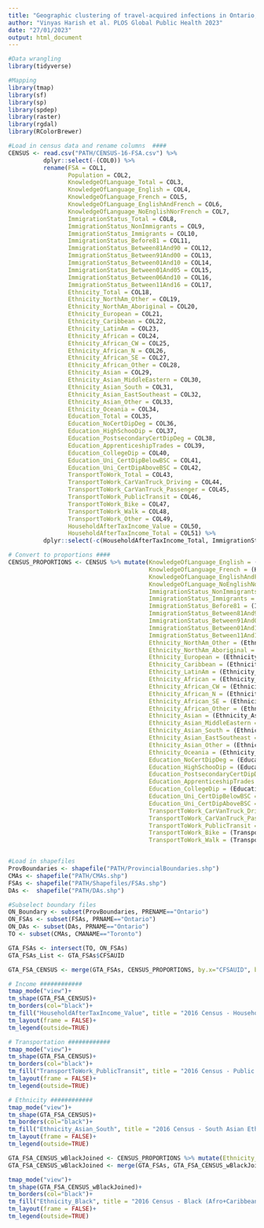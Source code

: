 ```yaml
---
title: "Geographic clustering of travel-acquired infections in Ontario, Canada, 2008-2020 - Census Data Prep"
author: "Vinyas Harish et al. PLOS Global Public Health 2023"
date: "27/01/2023"
output: html_document
---
```


```r
#Data wrangling  
library(tidyverse)

#Mapping 
library(tmap)
library(sf)
library(sp)
library(spdep)
library(raster)
library(rgdal)
library(RColorBrewer)

#Load in census data and rename columns  ####
CENSUS <- read.csv("PATH/CENSUS-16-FSA.csv") %>%
          dplyr::select(-(COL0)) %>%
          rename(FSA = COL1,
                 Population = COL2,
                 KnowledgeOfLanguage_Total = COL3,
                 KnowledgeOfLanguage_English = COL4,
                 KnowledgeOfLanguage_French = COL5,
                 KnowledgeOfLanguage_EnglishAndFrench = COL6,
                 KnowledgeOfLanguage_NoEnglishNorFrench = COL7,
                 ImmigrationStatus_Total = COL8,
                 ImmigrationStatus_NonImmigrants = COL9,
                 ImmigrationStatus_Immigrants = COL10,
                 ImmigrationStatus_Before81 = COL11,
                 ImmigrationStatus_Between81And90 = COL12,
                 ImmigrationStatus_Between91And00 = COL13,
                 ImmigrationStatus_Between01And10 = COL14,
                 ImmigrationStatus_Between01And05 = COL15,
                 ImmigrationStatus_Between06And10 = COL16,
                 ImmigrationStatus_Between11And16 = COL17,
                 Ethnicity_Total = COL18,
                 Ethnicity_NorthAm_Other = COL19,
                 Ethnicity_NorthAm_Aboriginal = COL20,
                 Ethnicity_European = COL21,
                 Ethnicity_Caribbean = COL22,
                 Ethnicity_LatinAm = COL23,
                 Ethnicity_African = COL24,
                 Ethnicity_African_CW = COL25,
                 Ethnicity_African_N = COL26,
                 Ethnicity_African_SE = COL27,
                 Ethnicity_African_Other = COL28,
                 Ethnicity_Asian = COL29,
                 Ethnicity_Asian_MiddleEastern = COL30,
                 Ethnicity_Asian_South = COL31,
                 Ethnicity_Asian_EastSoutheast = COL32,
                 Ethnicity_Asian_Other = COL33,
                 Ethnicity_Oceania = COL34,
                 Education_Total = COL35,
                 Education_NoCertDipDeg = COL36,
                 Education_HighSchooDip = COL37,
                 Education_PostsecondaryCertDipDeg = COL38,
                 Education_ApprenticeshipTrades = COL39,
                 Education_CollegeDip = COL40,
                 Education_Uni_CertDipBelowBSC = COL41,
                 Education_Uni_CertDipAboveBSC = COL42,
                 TransportToWork_Total = COL43,
                 TransportToWork_CarVanTruck_Driving = COL44,
                 TransportToWork_CarVanTruck_Passenger = COL45,
                 TransportToWork_PublicTransit = COL46,
                 TransportToWork_Bike = COL47,
                 TransportToWork_Walk = COL48,
                 TransportToWork_Other = COL49,
                 HouseholdAfterTaxIncome_Value = COL50,
                 HouseholdAfterTaxIncome_Total = COL51) %>% 
          dplyr::select(-c(HouseholdAfterTaxIncome_Total, ImmigrationStatus_Between01And05, ImmigrationStatus_Between06And10))

# Convert to proportions ####
CENSUS_PROPORTIONS <- CENSUS %>% mutate(KnowledgeOfLanguage_English = (KnowledgeOfLanguage_English / KnowledgeOfLanguage_Total) *100,
                                        KnowledgeOfLanguage_French = (KnowledgeOfLanguage_French / KnowledgeOfLanguage_Total) *100,
                                        KnowledgeOfLanguage_EnglishAndFrench = (KnowledgeOfLanguage_EnglishAndFrench / KnowledgeOfLanguage_Total) *100,
                                        KnowledgeOfLanguage_NoEnglishNorFrench = (KnowledgeOfLanguage_NoEnglishNorFrench / KnowledgeOfLanguage_Total) *100,
                                        ImmigrationStatus_NonImmigrants = (ImmigrationStatus_NonImmigrants/ImmigrationStatus_Total) *100,
                                        ImmigrationStatus_Immigrants = (ImmigrationStatus_Immigrants/ImmigrationStatus_Total) *100,
                                        ImmigrationStatus_Before81 = (ImmigrationStatus_Before81/ImmigrationStatus_Total) *100,
                                        ImmigrationStatus_Between81And90 = (ImmigrationStatus_Between81And90/ImmigrationStatus_Total) *100,
                                        ImmigrationStatus_Between91And00 = (ImmigrationStatus_Between91And00/ImmigrationStatus_Total) *100,
                                        ImmigrationStatus_Between01And10 = (ImmigrationStatus_Between01And10/ImmigrationStatus_Total) *100,
                                        ImmigrationStatus_Between11And16 = (ImmigrationStatus_Between11And16/ImmigrationStatus_Total) *100,
                                        Ethnicity_NorthAm_Other = (Ethnicity_NorthAm_Other/Ethnicity_Total)*100,
                                        Ethnicity_NorthAm_Aboriginal = (Ethnicity_NorthAm_Aboriginal/Ethnicity_Total)*100,
                                        Ethnicity_European = (Ethnicity_European/Ethnicity_Total)*100,
                                        Ethnicity_Caribbean = (Ethnicity_Caribbean/Ethnicity_Total)*100,
                                        Ethnicity_LatinAm = (Ethnicity_LatinAm/Ethnicity_Total)*100,
                                        Ethnicity_African = (Ethnicity_African/Ethnicity_Total)*100,
                                        Ethnicity_African_CW = (Ethnicity_African_CW/Ethnicity_Total)*100,
                                        Ethnicity_African_N = (Ethnicity_African_N/Ethnicity_Total)*100,
                                        Ethnicity_African_SE = (Ethnicity_African_SE/Ethnicity_Total)*100,
                                        Ethnicity_African_Other = (Ethnicity_African_Other/Ethnicity_Total)*100,
                                        Ethnicity_Asian = (Ethnicity_Asian/Ethnicity_Total)*100,
                                        Ethnicity_Asian_MiddleEastern = (Ethnicity_Asian_MiddleEastern/Ethnicity_Total)*100,
                                        Ethnicity_Asian_South = (Ethnicity_Asian_South/Ethnicity_Total)*100,
                                        Ethnicity_Asian_EastSoutheast = (Ethnicity_Asian_EastSoutheast/Ethnicity_Total)*100,
                                        Ethnicity_Asian_Other = (Ethnicity_Asian_Other/Ethnicity_Total)*100,
                                        Ethnicity_Oceania = (Ethnicity_Oceania/Ethnicity_Total)*100,
                                        Education_NoCertDipDeg = (Education_NoCertDipDeg/Education_Total)*100,
                                        Education_HighSchooDip = (Education_HighSchooDip/Education_Total)*100,
                                        Education_PostsecondaryCertDipDeg = (Education_PostsecondaryCertDipDeg/Education_Total)*100,
                                        Education_ApprenticeshipTrades = (Education_ApprenticeshipTrades/Education_Total)*100,
                                        Education_CollegeDip = (Education_CollegeDip/Education_Total)*100,
                                        Education_Uni_CertDipBelowBSC = (Education_Uni_CertDipBelowBSC/Education_Total)*100,
                                        Education_Uni_CertDipAboveBSC = (Education_Uni_CertDipAboveBSC/Education_Total)*100,
                                        TransportToWork_CarVanTruck_Driving = (TransportToWork_CarVanTruck_Driving/TransportToWork_Total)*100,
                                        TransportToWork_CarVanTruck_Passenger = (TransportToWork_CarVanTruck_Passenger/TransportToWork_Total)*100,
                                        TransportToWork_PublicTransit = (TransportToWork_PublicTransit/TransportToWork_Total)*100,
                                        TransportToWork_Bike = (TransportToWork_Bike/TransportToWork_Total)*100,
                                        TransportToWork_Walk = (TransportToWork_Walk/TransportToWork_Total)*100)                 


#Load in shapefiles 
ProvBoundaries <- shapefile("PATH/ProvincialBoundaries.shp")
CMAs <- shapefile("PATH/CMAs.shp")
FSAs <- shapefile("PATH/Shapefiles/FSAs.shp")
DAs <-  shapefile("PATH/DAs.shp")

#Subselect boundary files 
ON_Boundary <- subset(ProvBoundaries, PRENAME=="Ontario") 
ON_FSAs <- subset(FSAs, PRNAME=="Ontario")
ON_DAs <- subset(DAs, PRNAME=="Ontario")
TO <- subset(CMAs, CMANAME=="Toronto")

GTA_FSAs <- intersect(TO, ON_FSAs)
GTA_FSAs_List <- GTA_FSAs$CFSAUID

GTA_FSA_CENSUS <- merge(GTA_FSAs, CENSUS_PROPORTIONS, by.x="CFSAUID", by.y="FSA")
```               

```r
# Income ############
tmap_mode("view")+
tm_shape(GTA_FSA_CENSUS)+
tm_borders(col="black")+
tm_fill("HouseholdAfterTaxIncome_Value", title = "2016 Census - Household After Tax Income", palette ="RdYlGn", id="CFSAUID")+
tm_layout(frame = FALSE)+
tm_legend(outside=TRUE)

# Transportation ############
tmap_mode("view")+
tm_shape(GTA_FSA_CENSUS)+
tm_borders(col="black")+
tm_fill("TransportToWork_PublicTransit", title = "2016 Census - Public Transit to Work (%)", palette ="Reds", id="CFSAUID")+
tm_layout(frame = FALSE)+
tm_legend(outside=TRUE)

# Ethnicity ############
tmap_mode("view")+
tm_shape(GTA_FSA_CENSUS)+
tm_borders(col="black")+
tm_fill("Ethnicity_Asian_South", title = "2016 Census - South Asian Ethnicity (%)", palette ="YlOrBr", id="CFSAUID")+
tm_layout(frame = FALSE)+
tm_legend(outside=TRUE)

GTA_FSA_CENSUS_wBlackJoined <- CENSUS_PROPORTIONS %>% mutate(Ethnicity_Black = Ethnicity_Caribbean + Ethnicity_African)
GTA_FSA_CENSUS_wBlackJoined <- merge(GTA_FSAs, GTA_FSA_CENSUS_wBlackJoined, by.x="CFSAUID", by.y="FSA")

tmap_mode("view")+
tm_shape(GTA_FSA_CENSUS_wBlackJoined)+
tm_borders(col="black")+
tm_fill("Ethnicity_Black", title = "2016 Census - Black (Afro+Caribbean) Ethnicity (%)", palette ="Greys", id="CFSAUID")+
tm_layout(frame = FALSE)+
tm_legend(outside=TRUE)
```

